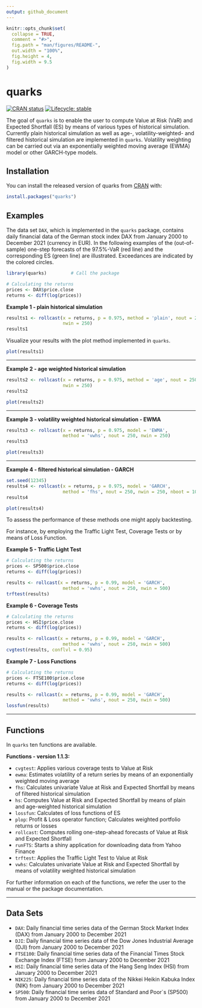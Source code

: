 ```yaml
---
output: github_document
---
```


<!-- README.md is generated from README.Rmd. Please edit that file -->

```r
knitr::opts_chunk$set(
  collapse = TRUE,
  comment = "#>",
  fig.path = "man/figures/README-",
  out.width = "100%",
  fig.height = 4,
  fig.width = 9.5
)
```

# quarks

<!-- badges: start -->
[![CRAN status](https://www.r-pkg.org/badges/version/quarks)](https://CRAN.R-project.org/package=quarks)
[![Lifecycle: stable](https://img.shields.io/badge/lifecycle-stable-brightgreen.svg)](https://lifecycle.r-lib.org/articles/stages.html#stable)
<!-- badges: end -->

The goal of `quarks` is to enable the user to compute Value at Risk (VaR) and Expected Shortfall (ES)
by means of various types of historical simulation. Currently plain historical simulation as well as age-, volatility-weighted- and filtered historical simulation are implemented in `quarks`. Volatility weighting can be carried out via an exponentially weighted moving average (EWMA) model or other GARCH-type models.

## Installation

You can install the released version of quarks from [CRAN](https://CRAN.R-project.org) with:

``` r
install.packages("quarks")
```

## Examples

The data set `DAX`, which is implemented in the `quarks` package, contains daily financial data of the German stock index DAX from January 2000 to December 2021 (currency in EUR). In the following examples of the (out-of-sample) one-step forecasts of the 97.5$\%$-VaR (red line) and the corresponding ES (green line) are illustrated. Exceedances are indicated by the colored circles.


```r
library(quarks)         # Call the package
```

```r
# Calculating the returns
prices <- DAX$price.close
returns <- diff(log(prices))
```

**Example 1 - plain historical simulation**
```r
results1 <- rollcast(x = returns, p = 0.975, method = 'plain', nout = 250,
                     nwin = 250)
results1
```

Visualize your results with the plot method implemented in ```quarks```.

```r
plot(results1)
```

---

**Example 2 - age weighted historical simulation**
```r
results2 <- rollcast(x = returns, p = 0.975, method = 'age', nout = 250,
                     nwin = 250)
results2
```

```r
plot(results2)
```

---

**Example 3 - volatility weighted historical simulation - EWMA**
```r
results3 <- rollcast(x = returns, p = 0.975, model = 'EWMA',
                     method = 'vwhs', nout = 250, nwin = 250)
results3
```

```r
plot(results3)
```

---

**Example 4 - filtered historical simulation - GARCH**
```r
set.seed(12345)
results4 <- rollcast(x = returns, p = 0.975, model = 'GARCH',
                     method = 'fhs', nout = 250, nwin = 250, nboot = 10000)
results4
```

```r
plot(results4)
```

To assess the performance of these methods one might apply backtesting.

For instance, by employing the Traffic Light Test, Coverage Tests or by means of Loss Function.

**Example 5 - Traffic Light Test**
```r
# Calculating the returns
prices <- SP500$price.close
returns <- diff(log(prices))

results <- rollcast(x = returns, p = 0.99, model = 'GARCH',
                     method = 'vwhs', nout = 250, nwin = 500)
trftest(results)
```

**Example 6 - Coverage Tests**
```r
# Calculating the returns
prices <- HSI$price.close
returns <- diff(log(prices))

results <- rollcast(x = returns, p = 0.99, model = 'GARCH',
                     method = 'vwhs', nout = 250, nwin = 500)
cvgtest(results, conflvl = 0.95)
```

**Example 7 - Loss Functions**
```r
# Calculating the returns
prices <- FTSE100$price.close
returns <- diff(log(prices))

results <- rollcast(x = returns, p = 0.99, model = 'GARCH',
                     method = 'vwhs', nout = 250, nwin = 500)
lossfun(results)
```
---

## Functions

In ```quarks``` ten functions are available.

**Functions - version 1.1.3:**

* ```cvgtest```: Applies various coverage tests to Value at Risk
* ```ewma```: Estimates volatility of a return series by means of an exponentially weighted moving average
* ```fhs```: Calculates univariate Value at Risk and Expected Shortfall by means of filtered historical simulation
* ```hs```: Computes Value at Risk and Expected Shortfall by means of plain and age-weighted historical simulation
* ```lossfun```: Calculates of loss functions of ES
* ```plop```: Profit & Loss operator function; Calculates weighted portfolio returns or losses
* ```rollcast```: Computes rolling one-step-ahead forecasts of Value at Risk and Expected Shortfall
* ```runFTS```: Starts a shiny application for downloading data from Yahoo Finance
* ```trftest```: Applies the Traffic Light Test to Value at Risk 
* ```vwhs```: Calculates univariate Value at Risk and Expected Shortfall by means of volatility weighted historical simulation

For further information on each of the functions, we refer the user to the manual or the package documentation.

---

## Data Sets

* ```DAX```: Daily financial time series data of the German Stock Market Index (DAX)
from January 2000 to December 2021
* ```DJI```: Daily financial time series data of the Dow Jones Industrial Average (DJI)
from January 2000 to December 2021
* ```FTSE100```: Daily financial time series data of the Financial Times Stock Exchange Index (FTSE)
from January 2000 to December 2021
* ```HSI```: Daily financial time series data of the Hang Seng Index (HSI)
from January 2000 to December 2021
* ```NIK225```: Daily financial time series data of the Nikkei Heikin Kabuka Index (NIK)
from January 2000 to December 2021
* ```SP500```: Daily financial time series data of Standard and Poor`s (SP500)
from January 2000 to December 2021
